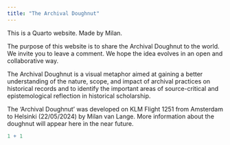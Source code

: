 ```yaml
---
title: "The Archival Doughnut"
---
```


This is a Quarto website. Made by Milan.

The purpose of this website is to share the Archival Doughnut to the world. We invite you to leave a comment. We hope the idea evolves in an open and collaborative way.

The Archival Doughnut is a visual metaphor aimed at gaining a better understanding of the nature, scope, and impact of archival practices on historical records and to identify the important areas of source-critical and epistemological reflection in historical scholarship.

The 'Archival Doughnut' was developed on KLM Flight 1251 from Amsterdam to Helsinki (22/05/2024) by Milan van Lange. More information about the doughnut will appear here in the near future.

```r
1 + 1
```
